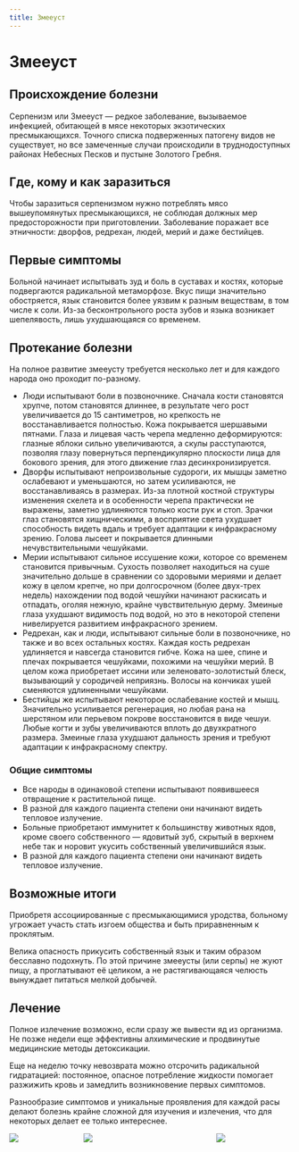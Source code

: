 ```yaml
---
title: Змееуст
---
```


# Змееуст
## Происхождение болезни
Серпенизм или Змееуст — редкое заболевание, вызываемое инфекцией, обитающей в мясе некоторых экзотических пресмыкающихся. Точного списка подверженных патогену видов не существует, но все замеченные случаи происходили в труднодоступных районах Небесных Песков и пустыне Золотого Гребня.

## Где, кому и как заразиться
Чтобы заразиться серпенизмом нужно потреблять мясо вышеупомянутых пресмыкающихся, не соблюдая должных мер предосторожности при приготовлении. Заболевание поражает все этничности: дворфов, редрехан, людей, мерий и даже бестийцев.

## Первые симптомы
Больной начинает испытывать зуд и боль в суставах и костях, которые подвергаются радикальной метаморфозе. Вкус пищи значительно обостряется, язык становится более уязвим к разным веществам, в том числе к соли. Из-за бесконтрольного роста зубов и языка возникает шепелявость, лишь ухудшающаяся со временем.

## Протекание болезни
На полное развитие змееусту требуется несколько лет и для каждого народа оно проходит по-разному.
* Люди испытывают боли в позвоночнике. Сначала кости становятся хрупче, потом становятся длиннее, в результате чего рост увеличивается до 15 сантиметров, но крепкость не восстанавливается полностью. Кожа покрывается шершавыми пятнами. Глаза и лицевая часть черепа медленно деформируются: глазные яблоки сильно увеличиваются, а скулы расступаются, позволяя глазу повернуться перпендикулярно плоскости лица для бокового зрения, для этого движение глаз десинхронизируется. 
* Дворфы испытывают непроизвольные судороги, их мышцы заметно ослабевают и уменьшаются, но затем усиливаются, не восстанавливаясь в размерах. Из-за плотной костной структуры изменения скелета и в особенности черепа практически не выражены, заметно удлиняются только кости рук и стоп. Зрачки глаз становятся хищническими, а восприятие света ухудшает способность видеть вдаль и требует адаптации к инфракрасному зрению. Голова лысеет и покрывается длинными нечувствительными чешуйками.
* Мерии испытывают сильное иссушение кожи, которое со временем становится привычным. Сухость позволяет находиться на суше значительно дольше в сравнении со здоровыми мериями и делает кожу в целом крепче, но при долгосрочном (более двух-трех недель) нахождении под водой чешуйки начинают раскисать и отпадать, оголяя нежную, крайне чувствительную дерму. Змеиные глаза ухудшают видимость под водой, но это в некоторой степени нивелируется развитием инфракрасного зрением.
* Редрехан, как и люди, испытывают сильные боли в позвоночнике, но также и во всех остальных костях. Каждая кость редрехан удлиняется и навсегда становится гибче. Кожа на шее, спине и плечах покрывается чешуйками, похожими на чешуйки мерий. В целом кожа приобретает иссини или зеленовато-золотистый блеск, вызывающий у сородичей неприязнь. Волосы на кончиках ушей сменяются удлиненными чешуйками.
* Бестийцы же испытывают некоторое ослабевание костей и мышц. Значительно усиливается регенерация, но любая рана на шерстяном или перьевом покрове восстановится в виде чешуи. Любые когти и зубы увеличиваются вплоть до двухкратного размера. Змеиные глаза ухудшают дальность зрения и требуют адаптации к инфракрасному спектру.

### Общие симптомы
* Все народы в одинаковой степени испытывают появившееся отвращение к растительной пище. 
* В разной для каждого пациента степени они начинают видеть тепловое излучение.
* Больные приобретают иммунитет к большинству животных ядов, кроме своего собственного — ядовитый зуб, скрытый в верхнем небе так и норовит укусить собственный увеличившийся язык.
* В разной для каждого пациента степени они начинают видеть тепловое излучение.

## Возможные итоги
Приобретя ассоциированные с пресмыкающимися уродства, больному угрожает участь стать изгоем общества и быть приравненным к проклятым.

Велика опасность прикусить собственный язык и таким образом бесславно подохнуть. По этой причине змееусты (или серпы) не жуют пищу, а проглатывают её целиком, а не растягивающаяся челюсть вынуждает питаться мелкой добычей.

## Лечение
Полное излечение возможно, если сразу же вывести яд из организма. Не позже недели еще эффективны алхимические и продвинутые медицинские методы детоксикации. 

Еще на неделю точку невозврата можно отсрочить радикальной гидратацией: постоянное, опасное потребление жидкости помогает разжижить кровь и замедлить возникновение первых симптомов.

Разнообразие симптомов и уникальные проявления для каждой расы делают болезнь крайне сложной для изучения и излечения, что для некоторых делает ее только интереснее.

<div style="display: grid; grid-template-columns: 1fr 1.8fr 1fr; align-items: center;">
    <img src="pic3.jpg" style="width: 1fr;"/>
    <img src="pic.jpg" style="width: 1fr;" />
    <img src="pic2.jpg" style="width: 1fr;" />
</div>